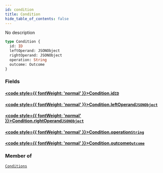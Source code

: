 ```yaml
---
id: condition
title: Condition
hide_table_of_contents: false
---
```








No description

```graphql
type Condition {
  id: ID
  leftOperand: JSONObject
  rightOperand: JSONObject
  operation: String
  outcome: Outcome
}
```


### Fields

#### [<code style={{ fontWeight: 'normal' }}>Condition.<b>id</b></code>](#)<Bullet />[`ID`](/docs/api/scalars/id) <Badge class="secondary" text="scalar"/>
> 
> 

#### [<code style={{ fontWeight: 'normal' }}>Condition.<b>leftOperand</b></code>](#)<Bullet />[`JSONObject`](/docs/api/scalars/jsonobject) <Badge class="secondary" text="scalar"/>
> 
> 

#### [<code style={{ fontWeight: 'normal' }}>Condition.<b>rightOperand</b></code>](#)<Bullet />[`JSONObject`](/docs/api/scalars/jsonobject) <Badge class="secondary" text="scalar"/>
> 
> 

#### [<code style={{ fontWeight: 'normal' }}>Condition.<b>operation</b></code>](#)<Bullet />[`String`](/docs/api/scalars/string) <Badge class="secondary" text="scalar"/>
> 
> 

#### [<code style={{ fontWeight: 'normal' }}>Condition.<b>outcome</b></code>](#)<Bullet />[`Outcome`](/docs/api/objects/outcome) <Badge class="secondary" text="object"/>
> 
> 



### Member of

[`Conditions`](/docs/api/objects/conditions)  <Badge class="secondary" text="object"/>



